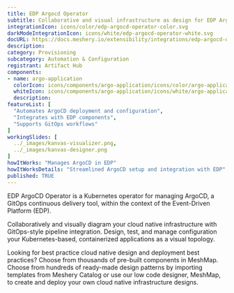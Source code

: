 ```yaml
---
title: EDP Argocd Operator
subtitle: Collaborative and visual infrastructure as design for EDP Argocd Operator
integrationIcon: icons/color/edp-argocd-operator-color.svg
darkModeIntegrationIcon: icons/white/edp-argocd-operator-white.svg
docURL: https://docs.meshery.io/extensibility/integrations/edp-argocd-operator
description: 
category: Provisioning
subcategory: Automation & Configuration
registrant: Artifact Hub
components: 
- name: argo-application
  colorIcon: icons/components/argo-application/icons/color/argo-application-color.svg
  whiteIcon: icons/components/argo-application/icons/white/argo-application-white.svg
  description: 
featureList: [
  "Automates ArgoCD deployment and configuration",
  "Integrates with EDP components",
  "Supports GitOps workflows"
]
workingSlides: [
  ../_images/kanvas-visualizer.png,
  ../_images/kanvas-designer.png
]
howItWorks: "Manages ArgoCD in EDP"
howItWorksDetails: "Streamlined ArgoCD setup and integration with EDP"
published: TRUE
---
```

<p>
EDP ArgoCD Operator is a Kubernetes operator for managing ArgoCD, a GitOps continuous delivery tool, within the context of the Event-Driven Platform (EDP).
</p>
<p>
    Collaboratively and visually diagram your cloud native infrastructure with GitOps-style pipeline integration. Design, test, and manage configuration your Kubernetes-based, containerized applications as a visual topology.
</p>
<p>
    Looking for best practice cloud native design and deployment best practices? Choose from thousands of pre-built components in MeshMap. Choose from hundreds of ready-made design patterns by importing templates from Meshery Catalog or use our low code designer, MeshMap, to create and deploy your own cloud native infrastructure designs.
</p>
